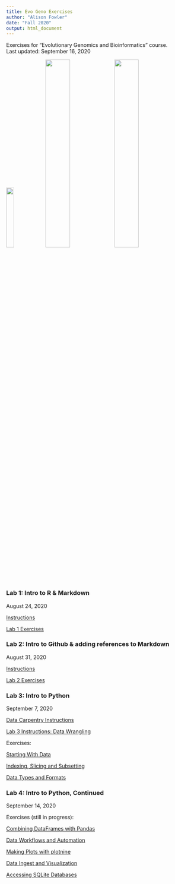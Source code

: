 ```yaml
---
title: Evo Geno Exercises
author: "Alison Fowler"
date: "Fall 2020"
output: html_document
---
```


Exercises for "Evolutionary Genomics and Bioinformatics" course. <br>
Last updated: September 16, 2020

<img src="images/IMG_1285.JPG" width="20.3%">
<img src="images/IMG_1530.JPG" width="36%"> <img src="images/pasiecnik2020.JPG" width="36%">

### Lab 1: Intro to R & Markdown

August 24, 2020

[Instructions](https://moodle.umass.edu/pluginfile.php/3374622/mod_resource/content/2/EvoGeno_Lab1.html)

[Lab 1 Exercises](Lab1_AEF.html)

### Lab 2: Intro to Github & adding references to Markdown

August 31, 2020

[Instructions](https://moodle.umass.edu/pluginfile.php/3402381/mod_resource/content/4/EvoGeno_Lab2_GitHub.html) 

[Lab 2 Exercises](Lab2_AEF.html)

### Lab 3: Intro to Python 

September 7, 2020 

[Data Carpentry Instructions](https://datacarpentry.org/python-ecology-lesson/) 

[Lab 3 Instructions: Data Wrangling](https://moodle.umass.edu/pluginfile.php/3417996/mod_resource/content/2/Evo_Geno_Lab3_Data_Wrangling.html)

Exercises: 

[Starting With Data](Lab3-Python-Starting-With-Data.html)

[Indexing, Slicing and Subsetting](Lab3-Indexing-etc.html)

[Data Types and Formats](Lab3-Data-Types.html) 

### Lab 4: Intro to Python, Continued

September 14, 2020

Exercises (still in progress):

[Combining DataFrames with Pandas](DataFrames-with-pandas.html)

[Data Workflows and Automation]()

[Making Plots with plotnine]()

[Data Ingest and Visualization]()

[Accessing SQLite Databases]()